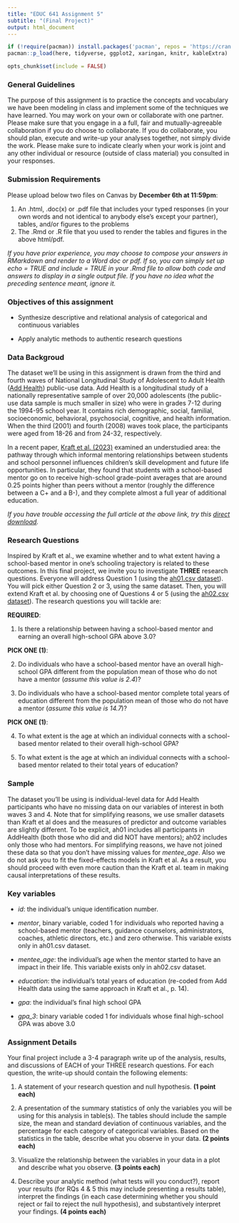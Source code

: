 ```yaml
---
title: "EDUC 641 Assignment 5"
subtitle: "(Final Project)"
output: html_document
---
```

```R
if (!require(pacman)) install.packages('pacman', repos = 'https://cran.rstudio.com')
pacman::p_load(here, tidyverse, ggplot2, xaringan, knitr, kableExtra)

opts_chunk$set(include = FALSE)
```


### General Guidelines

The purpose of this assignment is to practice the concepts and vocabulary we have been modeling in class and implement some of the techniques we have learned. You may work on your own or collaborate with one partner. Please make sure that you engage in a a full, fair and mutually-agreeable collaboration if you do choose to collaborate. If you do collaborate, you should plan, execute and write-up your analyses together, not simply divide the work. Please make sure to indicate clearly when your work is joint and any other individual or resource (outside of class material) you consulted in your responses.

### Submission Requirements

Please upload below two files on Canvas by **December 6th at 11:59pm**:  

1. An .html, .doc(x) or .pdf file that includes your typed responses (in your own words and not identical to anybody else's except your partner), tables, and/or figures to the problems
2. The .Rmd or .R file that you used to render the tables and figures in the above html/pdf. 

*If you have prior experience, you may choose to compose your answers in RMarkdown and render to a Word doc or pdf. If so, you can simply set up echo = TRUE and include = TRUE in your .Rmd file to allow both code and answers to display in a single output file. If you have no idea what the preceding sentence meant, ignore it.*  

### Objectives of this assignment

 * Synthesize descriptive and relational analysis of categorical and continuous variables

 * Apply analytic methods to authentic research questions

### Data Backgroud

The dataset we'll be using in this assignment is drawn from the third and fourth waves of National Longitudinal Study of Adolescent to Adult Health ([Add Health](https://addhealth.cpc.unc.edu/data/#public-use)) public-use data. Add Health is a longitudinal study of a nationally representative sample of over 20,000 adolescents (the public-use data sample is much smaller in size) who were in grades 7-12 during the 1994-95 school year. It contains rich demographic, social, familial, socioeconomic, behavioral, psychosocial, cognitive, and health information. When the third (2001) and fourth (2008) waves took place, the participants were aged from 18-26 and from 24-32, respectively.

In a recent paper, [Kraft et al. (2023)](https://doi.org/10.1016/j.econedurev.2023.102411) examined an understudied area: the pathway through which informal mentoring relationships between students and school personnel influences children's skill development and future life opportunities. In particular, they found that students with a school-based mentor go on to receive high-school grade-point averages that are around 0.25 points higher than peers without a mentor (roughly the difference between a C+ and a B-), and they complete almost a full year of additional education.

*If you have trouble accessing the full article at the above link, try this [direct download](./assignments/Kraft et al 2023.pdf).*


### Research Questions

Inspired by Kraft et al., we examine whether and to what extent having a school-based mentor in one's schooling trajectory is related to these outcomes. In this final project, we invite you to investigate **THREE** research questions. Everyone will address Question 1 (using the [ah01.csv dataset](../data/ah01.csv)). You will pick either Question 2 or 3, using the same dataset. Then, you will extend Kraft et al. by choosing one of Questions 4 or 5 (using the [ah02.csv dataset](../data/ah02.csv)). The research questions you will tackle are:

**REQUIRED**:

1. Is there a relationship between having a school-based mentor and earning an overall high-school GPA above 3.0?

**PICK ONE (1)**:

2. Do individuals who have a school-based mentor have an overall high-school GPA different from the population mean of those who do not have a mentor (*assume this value is 2.4*)?

3. Do individuals who have a school-based mentor complete total years of education different from the population mean of those who do not have a mentor (*assume this value is 14.7*)?


**PICK ONE (1)**:

4. To what extent is the age at which an individual connects with a school-based mentor related to their overall high-school GPA?

5. To what extent is the age at which an individual connects with a school-based mentor related to their total years of education?


### Sample

The dataset you'll be using is individual-level data for Add Health participants who have no missing data on our variables of interest in both waves 3 and 4. Note that for simplifying reasons, we use smaller datasets than Kraft et al does and the measures of predictor and outcome variables are slightly different. To be explicit, ah01 includes all participants in AddHealth (both those who did and did NOT have mentors); ah02 includes only those who had mentors. For simplifying reasons, we have not joined these data so that you don't have missing values for *mentee_age*. Also we do not ask you to fit the fixed-effects models in Kraft et al. As a result, you should proceed with even more caution than the Kraft et al. team in making causal interpretations of these results. 

### Key variables

 * *id*: the individual's unique identification number.
 
 * *mentor*, binary variable, coded 1 for individuals who reported having a school-based mentor (teachers, guidance counselors, administrators, coaches, athletic directors, etc.) and zero otherwise. This variable exists only in ah01.csv dataset.
 
 * *mentee_age*: the individual's age when the mentor started to have an impact in their life. This variable exists only in ah02.csv dataset.
 
 * *education*: the individual's total years of education (re-coded from Add Health data using the same approach in Kraft et al., p. 14).
 
 * *gpa*: the individual's final high school GPA
 
 * *gpa_3*: binary variable coded 1 for individuals whose final high-school GPA was above 3.0

### Assignment Details

Your final project include a 3-4 paragraph write up of the analysis, results, and discussions of EACH of your THREE research questions. For each question, the write-up should contain the following elements:

1. A statement of your research question and null hypothesis. **(1 point each)** 

2. A presentation of the summary statistics of only the variables you will be using for this analysis in table(s). The tables should include the sample size, the mean and standard deviation of continuous variables, and the percentage for each category of categorical variables. Based on the statistics in the table, describe what you observe in your data. **(2 points each)**

3. Visualize the relationship between the variables in your data in a plot and describe what you observe. **(3 points each)**

4. Describe your analytic method (what tests will you conduct?), report your results (for RQs 4 & 5 this may include presenting a results table), interpret the findings (in each case determining whether you should reject or fail to reject the null hypothesis), and substantively interpret your findings. **(4 points each)**




